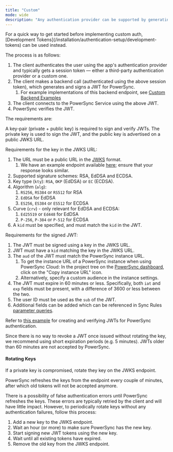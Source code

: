 ```yaml
---
title: "Custom"
mode: wide
description: "Any authentication provider can be supported by generating custom JWTs for PowerSync."
---
```


<Info>
   For a quick way to get started before implementing custom auth, [Development Tokens](/installation/authentication-setup/development-tokens) can be used instead.
</Info>

The process is as follows:

1. The client authenticates the user using the app's authentication provider and typically gets a session token — either a third-party authentication provider or a custom one.
2. The client makes a backend call (authenticated using the above session token), which generates and signs a JWT for PowerSync.
   1. For example implementations of this backend endpoint, see [ Custom Backend Examples](/resources/demo-apps-example-projects#custom-backend-examples)
3. The client connects to the PowerSync Service using the above JWT.
4. PowerSync verifies the JWT.

The requirements are:

A key-pair (private + public key) is required to sign and verify JWTs. The private key is used to sign the JWT,
and the public key is advertised on a public JWKS URL.

Requirements for the key in the JWKS URL:
1. The URL must be a public URL in the [JWKS](https://auth0.com/docs/secure/tokens/json-web-tokens/json-web-key-sets) format.
   1. We have an example endpoint available [here](https://hlstmcktecziostiaplz.supabase.co/functions/v1/powersync-jwks); ensure that your response looks similar.
2. Supported signature schemes: RSA, EdDSA and ECDSA.
3. Key type (`kty`): `RSA`, `OKP` (EdDSA) or `EC` (ECDSA).
4. Algorithm (`alg`): 
   1. `RS256`, `RS384` or `RS512` for RSA 
   2. `EdDSA` for EdDSA
   3. `ES256`, `ES384` or `ES512` for ECDSA
5. Curve (`crv`) - only relevant for EdDSA and ECDSA: 
   1. `Ed25519` or `Ed448` for EdDSA
   2. `P-256`, `P-384` or `P-512` for ECDSA
6. A `kid` must be specified, and must match the `kid` in the JWT.

Requirements for the signed JWT:
1. The JWT must be signed using a key in the JWKS URL.
2. JWT must have a `kid` matching the key in the JWKS URL.
3. The `aud` of the JWT must match the PowerSync instance URL.
   1. To get the instance URL of a PowerSync instance when using PowerSync Cloud: In the project tree on the [PowerSync dashboard](https://powersync.journeyapps.com/), click on the "Copy instance URL" icon.
   2. Alternatively, specify a custom audience in the instance settings.
4. The JWT must expire in 60 minutes or less. Specifically, both `iat` and `exp` fields must be present, with a difference of 3600 or less between the two.
5. The user ID must be used as the `sub` of the JWT.
6. Additional fields can be added which can be referenced in Sync Rules [parameter queries](/usage/sync-rules/parameter-queries).

Refer to [this example](https://github.com/powersync-ja/powersync-jwks-example) for creating and verifying JWTs for PowerSync authentication.

Since there is no way to revoke a JWT once issued without rotating the key, we recommend using short expiration periods (e.g. 5 minutes). JWTs older than 60 minutes are not accepted by PowerSync.

#### Rotating Keys

If a private key is compromised, rotate they key on the JWKS endpoint.

PowerSync refreshes the keys from the endpoint every couple of minutes, after which old tokens will not be accepted anymore.

There is a possibility of false authentication errors until PowerSync refreshes the keys. These errors are typically retried by the client and will have little impact. However, to periodically rotate keys without any authentication failures, follow this process:

1. Add a new key to the JWKS endpoint.
2. Wait an hour (or more) to make sure PowerSync has the new key.
3. Start signing new JWT tokens using the new key.
4. Wait until all existing tokens have expired.
5. Remove the old key from the JWKS endpoint.
